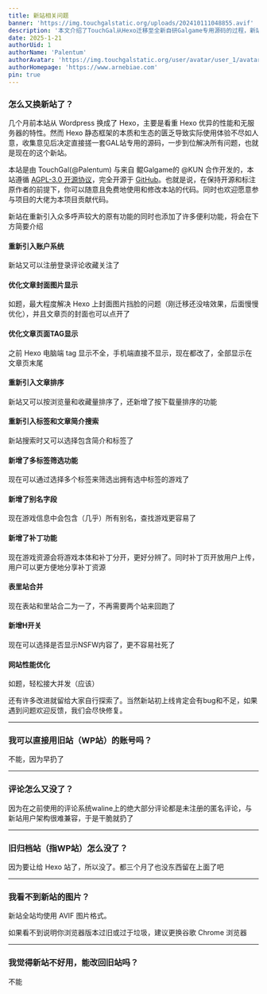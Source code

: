 ```yaml
---
title: 新站相关问题
banner: 'https://img.touchgalstatic.org/uploads/202410111048855.avif'
description: '本文介绍了TouchGal从Hexo迁移至全新自研Galgame专用源码的过程，新站由TouchGal与鲲Galgame合作开发，遵循AGPL-3.0开源协议。新站重新引入账户系统、优化文章封面和TAG显示、新增多标签筛选、别名搜索、补丁功能等，合并表里站并加入H开关，提升用户体验和性能。旧站账号和评论无法迁移，旧归档站已关闭。新站使用AVIF图片格式，建议使用Chrome浏览器。新站旨在解决Hexo的不足，提供更完善的功能和体验。'
date: 2025-1-21
authorUid: 1
authorName: 'Palentum'
authorAvatar: 'https://img.touchgalstatic.org/user/avatar/user_1/avatar-mini.avif'
authorHomepage: 'https://www.arnebiae.com'
pin: true
---
```


### 怎么又换新站了？

几个月前本站从 Wordpress 换成了 Hexo，主要是看重 Hexo 优异的性能和无服务器的特性。然而 Hexo 静态框架的本质和生态的匮乏导致实际使用体验不尽如人意，收集意见后决定直接搓一套GAL站专用的源码，一步到位解决所有问题，也就是现在的这个新站。

本站是由 TouchGal(@Palentum) 与来自 鲲Galgame的 @KUN 合作开发的，本站遵循 [AGPL-3.0 开源协议](https://www.gnu.org/licenses/gpl-3.0.en.html)，完全开源于 [GitHub](https://github.com/KUN1007/kun-touchgal-next)。也就是说，在保持开源和标注原作者的前提下，你可以随意且免费地使用和修改本站的代码。同时也欢迎愿意参与项目的大佬为本项目贡献代码。

新站在重新引入众多呼声较大的原有功能的同时也添加了许多便利功能，将会在下方简要介绍

#### 重新引入账户系统

新站又可以注册登录评论收藏关注了

#### 优化文章封面图片显示

如题，最大程度解决 Hexo 上封面图片挡脸的问题（刚迁移还没啥效果，后面慢慢优化），并且文章页的封面也可以点开了

#### 优化文章页面TAG显示

之前 Hexo 电脑端 tag 显示不全，手机端直接不显示，现在都改了，全部显示在文章页末尾

#### 重新引入文章排序

新站又可以按浏览量和收藏量排序了，还新增了按下载量排序的功能

#### 重新引入标签和文章简介搜索

新站搜索时又可以选择包含简介和标签了

#### 新增了多标签筛选功能

现在可以通过选择多个标签来筛选出拥有选中标签的游戏了

#### 新增了别名字段

现在游戏信息中会包含（几乎）所有别名，查找游戏更容易了

#### 新增了补丁功能

现在游戏资源会将游戏本体和补丁分开，更好分辨了。同时补丁页开放用户上传，用户可以更方便地分享补丁资源

#### 表里站合并

现在表站和里站合二为一了，不再需要两个站来回跑了

#### 新增H开关

现在可以选择是否显示NSFW内容了，更不容易社死了

#### 网站性能优化

如题，轻松接大并发（应该）

还有许多改进就留给大家自行探索了。当然新站初上线肯定会有bug和不足，如果遇到问题欢迎反馈，我们会尽快修复。

---

### 我可以直接用旧站（WP站）的账号吗？

不能，因为早扔了

---

### 评论怎么又没了？

因为在之前使用的评论系统waline上的绝大部分评论都是未注册的匿名评论，与新站用户架构很难兼容，于是干脆就扔了

---

### 旧归档站（指WP站）怎么没了？

因为要让给 Hexo 站了，所以没了。都三个月了也没东西留在上面了吧

---

### 我看不到新站的图片？

新站全站均使用 AVIF 图片格式。

如果看不到说明你浏览器版本过旧或过于垃圾，建议更换谷歌 Chrome 浏览器

---

### 我觉得新站不好用，能改回旧站吗？

不能
